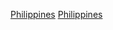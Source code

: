 {{Year by category
|m=2
|c=0
|d=1
|y=6
|cat=菲律賓體育
|sortkey=菲律賓
|parent=各年份菲律賓體育
|subcat=2016年菲律賓
}}

[[Category:2016年亞洲體育|Philippines]]
[[Category:2016年各國體育|Philippines]]